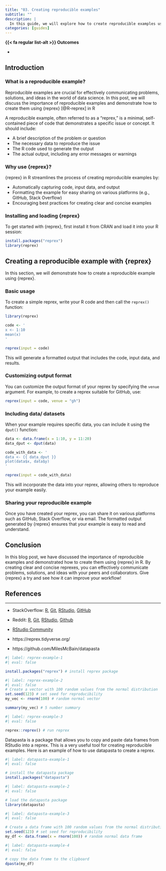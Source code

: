 ```yaml
---
title: "03. Creating reproducible examples"
subtitle: ""
description: |
  In this guide, we will explore how to create reproducible examples using the {reprex}. Reproducible examples are essential for effective communication and collaboration among data scientists and statisticians.
categories: [guides]
---
```


::: {.callout}
**{{< fa regular list-alt >}} Outcomes**

<!-- Remember and understand verbs: https://tips.uark.edu/blooms-taxonomy-verb-chart/ -->

-
:::


<!-- - [How to make a great R reproducible example](https://stackoverflow.com/questions/5963269/how-to-make-a-great-r-reproducible-example) -->

## Introduction

### What is a reproducible example?

Reproducible examples are crucial for effectively communicating problems, solutions, and ideas in the world of data science. In this post, we will discuss the importance of reproducible examples and demonstrate how to create them using {reprex} [@R-reprex] in R

A reproducible example, often referred to as a "reprex," is a minimal, self-contained piece of code that demonstrates a specific issue or concept. It should include:

* A brief description of the problem or question
* The necessary data to reproduce the issue
* The R code used to generate the output
* The actual output, including any error messages or warnings

### Why use {reprex}?

{reprex} in R streamlines the process of creating reproducible examples by:

* Automatically capturing code, input data, and output
* Formatting the example for easy sharing on various platforms (e.g., GitHub, Stack Overflow)
* Encouraging best practices for creating clear and concise examples

### Installing and loading {reprex}

To get started with {reprex}, first install it from CRAN and load it into your R session:

```r
install.packages("reprex")
library(reprex)
```

## Creating a reproducible example with {reprex}

In this section, we will demonstrate how to create a reproducible example using {reprex}.

### Basic usage

To create a simple reprex, write your R code and then call the `reprex()` function:

```r
library(reprex)

code <- '
x <- 1:10
mean(x)
'

reprex(input = code)
```

This will generate a formatted output that includes the code, input data, and results.

### Customizing output format

You can customize the output format of your reprex by specifying the `venue` argument. For example, to create a reprex suitable for GitHub, use:

```r
reprex(input = code, venue = "gh")
```

### Including data/ datasets

When your example requires specific data, you can include it using the `dput()` function:

```r
data <- data.frame(x = 1:10, y = 11:20)
data_dput <- dput(data)

code_with_data <- '
data <- {{ data_dput }}
plot(data$x, data$y)
'

reprex(input = code_with_data)
```

This will incorporate the data into your reprex, allowing others to reproduce your example easily.

### Sharing your reproducible example

Once you have created your reprex, you can share it on various platforms such as GitHub, Stack Overflow, or via email. The formatted output generated by {reprex} ensures that your example is easy to read and understand.

## Conclusion

In this blog post, we have discussed the importance of reproducible examples and demonstrated how to create them using {reprex} in R. By creating clear and concise reprexes, you can effectively communicate problems, solutions, and ideas with your peers and collaborators. Give {reprex} a try and see how it can improve your workflow!

## References


----

-   StackOverflow: [R](https://stackoverflow.com/questions/tagged/r), [Git](https://stackoverflow.com/questions/tagged/git), [RStudio](https://stackoverflow.com/questions/tagged/rstudio), [GitHub](https://stackoverflow.com/questions/tagged/github)
-   Reddit: [R](https://www.reddit.com/r/rstats/), [Git](https://www.reddit.com/r/git/), [RStudio](https://www.reddit.com/r/RStudio/), [Github](https://www.reddit.com/r/github/)
-   [RStudio Community](https://community.rstudio.com/)


-   https://reprex.tidyverse.org/

-   https://github.com/MilesMcBain/datapasta

<!--
- [ ] Work on reprex example with/without RStudio?
- [ ] Example of a reprex on StackOverflow: https://stackoverflow.com/questions/5963269/how-to-make-a-great-r-reproducible-example
 -->

```r
#| label: reprex-example-1
#| eval: false

install.packages("reprex") # install reprex package
```

```r
#| label: reprex-example-2
#| eval: false
# Create a vector with 100 random values from the normal distribution
set.seed(123) # set seed for reproducibility
my_vec <- rnorm(100) # random normal vector

summary(my_vec) # 5 number summary
```

```r
#| label: reprex-example-3
#| eval: false

reprex::reprex() # run reprex
```

Datapasta is a package that allows you to copy and paste data frames from RStudio into a reprex. This is a very useful tool for creating reproducible examples. Here is an example of how to use datapasta to create a reprex.

```r
#| label: datapasta-example-1
#| eval: false

# install the datapasta package
install.packages("datapasta")
```

```r
#| label: datapasta-example-2
#| eval: false

# load the datapasta package
library(datapasta)
```

```r
#| label: datapasta-example-3
#| eval: false

# Create a data frame with 100 random values from the normal distribution
set.seed(123) # set seed for reproducibility
my_df <- data.frame(x = rnorm(100)) # random normal data frame
```

```r
#| label: datapasta-example-4
#| eval: false

# copy the data frame to the clipboard
dpasta(my_df)
```



